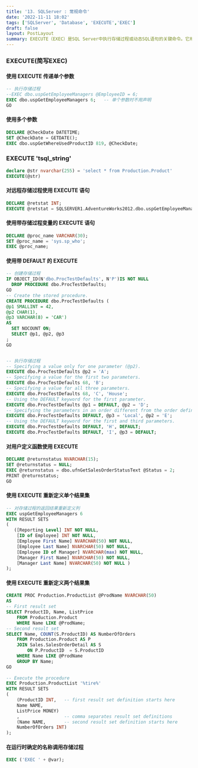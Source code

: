 ```yaml
---
title: '13. SQLServer : 常规命令'
date: '2022-11-11 18:02'
tags: ['SQLServer', 'Database', 'EXECUTE','EXEC']
draft: false
layout: PostLayout
summary: EXECUTE（EXEC）是SQL Server中执行存储过程或动态SQL语句的关键命令。它用于调用预编译的存储过程（提高性能）或运行动态生成的SQL（灵活处理不确定查询条件）。通过EXEC 过程名 参数调用存储过程，或用EXEC('SQL语句')执行动态SQL。支持输入/输出参数，但动态SQL需注意SQL注入风险，建议使用参数化查询（sp_executesql）。典型应用于业务逻辑封装、权限控制和复杂查询构建。
---
```


<TOCInline toc={props.toc}  />

### EXECUTE(简写EXEC)

#### 使用 EXECUTE 传递单个参数


```SQL
-- 执行存储过程
--EXEC dbo.uspGetEmployeeManagers @EmployeeID = 6; 
EXEC dbo.uspGetEmployeeManagers 6;   -- 单个参数时不用声明
GO  
```


#### 使用多个参数


```SQL
DECLARE @CheckDate DATETIME;  
SET @CheckDate = GETDATE();  
EXEC dbo.uspGetWhereUsedProductID 819, @CheckDate;  
```


### EXECUTE 'tsql_string'


```SQL
declare @str nvarchar(255) = 'select * from Production.Product'
EXECUTE(@str) 
```


#### 对远程存储过程使用 EXECUTE 语句


```SQL
DECLARE @retstat INT;  
EXECUTE @retstat = SQLSERVER1.AdventureWorks2012.dbo.uspGetEmployeeManagers @BusinessEntityID = 6; 
```



#### 使用带存储过程变量的 EXECUTE 语句


```SQL
DECLARE @proc_name VARCHAR(30);  
SET @proc_name = 'sys.sp_who';  
EXEC @proc_name;  
```



#### 使用带 DEFAULT 的 EXECUTE


```SQL
-- 创建存储过程
IF OBJECT_ID(N'dbo.ProcTestDefaults', N'P')IS NOT NULL  
  DROP PROCEDURE dbo.ProcTestDefaults;  
GO  
-- Create the stored procedure.  
CREATE PROCEDURE dbo.ProcTestDefaults (  
@p1 SMALLINT = 42,   
@p2 CHAR(1),   
@p3 VARCHAR(8) = 'CAR')  
AS   
  SET NOCOUNT ON;  
  SELECT @p1, @p2, @p3  
;  
GO  


-- 执行存储过程
-- Specifying a value only for one parameter (@p2).  
EXECUTE dbo.ProcTestDefaults @p2 = 'A';  
-- Specifying a value for the first two parameters.  
EXECUTE dbo.ProcTestDefaults 68, 'B';  
-- Specifying a value for all three parameters.  
EXECUTE dbo.ProcTestDefaults 68, 'C', 'House';  
-- Using the DEFAULT keyword for the first parameter.  
EXECUTE dbo.ProcTestDefaults @p1 = DEFAULT, @p2 = 'D';  
-- Specifying the parameters in an order different from the order defined in the procedure.  
EXECUTE dbo.ProcTestDefaults DEFAULT, @p3 = 'Local', @p2 = 'E';  
-- Using the DEFAULT keyword for the first and third parameters.  
EXECUTE dbo.ProcTestDefaults DEFAULT, 'H', DEFAULT;  
EXECUTE dbo.ProcTestDefaults DEFAULT, 'I', @p3 = DEFAULT;  

```


#### 对用户定义函数使用 EXECUTE

```SQL
DECLARE @returnstatus NVARCHAR(15);  
SET @returnstatus = NULL;  
EXEC @returnstatus = dbo.ufnGetSalesOrderStatusText @Status = 2;  
PRINT @returnstatus;  
GO  
```




#### 使用 EXECUTE 重新定义单个结果集



```sql
-- 对存储过程的返回结果重新定义列
EXEC uspGetEmployeeManagers 6 
WITH RESULT SETS  
(   
   ([Reporting Level] INT NOT NULL,  
    [ID of Employee] INT NOT NULL,  
    [Employee First Name] NVARCHAR(50) NOT NULL,  
    [Employee Last Name] NVARCHAR(50) NOT NULL,  
    [Employee ID of Manager] NVARCHAR(max) NOT NULL,  
    [Manager First Name] NVARCHAR(50) NOT NULL,  
    [Manager Last Name] NVARCHAR(50) NOT NULL )  
);  
```



#### 使用 EXECUTE 重新定义两个结果集


```SQL
CREATE PROC Production.ProductList @ProdName NVARCHAR(50)  
AS  
-- First result set  
SELECT ProductID, Name, ListPrice  
    FROM Production.Product  
    WHERE Name LIKE @ProdName;  
-- Second result set   
SELECT Name, COUNT(S.ProductID) AS NumberOfOrders  
    FROM Production.Product AS P  
    JOIN Sales.SalesOrderDetail AS S  
        ON P.ProductID  = S.ProductID   
    WHERE Name LIKE @ProdName  
    GROUP BY Name;  
GO  
  
-- Execute the procedure   
EXEC Production.ProductList '%tire%'  
WITH RESULT SETS   
(  
    (ProductID INT,   -- first result set definition starts here  
    Name NAME,  
    ListPrice MONEY)  
    ,                 -- comma separates result set definitions  
    (Name NAME,       -- second result set definition starts here  
    NumberOfOrders INT)  
);  
```



#### 在运行时确定的名称调用存储过程


```SQL
EXEC ('EXEC ' + @var);  
```





